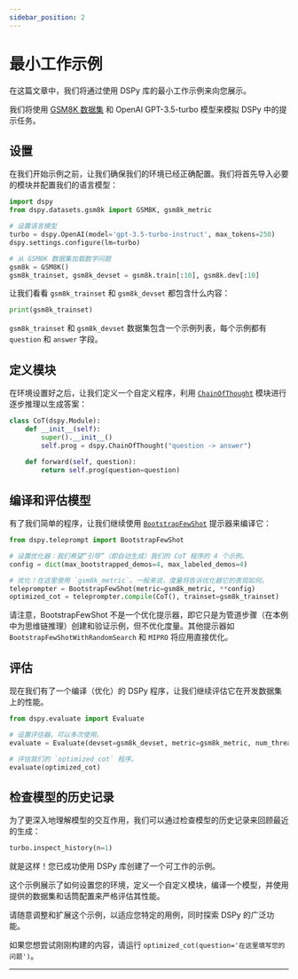 ```yaml
---
sidebar_position: 2
---
```



# 最小工作示例

在这篇文章中，我们将通过使用 DSPy 库的最小工作示例来向您展示。

我们将使用 [GSM8K 数据集](https://huggingface.co/datasets/gsm8k) 和 OpenAI GPT-3.5-turbo 模型来模拟 DSPy 中的提示任务。

## 设置

在我们开始示例之前，让我们确保我们的环境已经正确配置。我们将首先导入必要的模块并配置我们的语言模型：

```python
import dspy
from dspy.datasets.gsm8k import GSM8K, gsm8k_metric

# 设置语言模型
turbo = dspy.OpenAI(model='gpt-3.5-turbo-instruct', max_tokens=250)
dspy.settings.configure(lm=turbo)

# 从 GSM8K 数据集加载数学问题
gsm8k = GSM8K()
gsm8k_trainset, gsm8k_devset = gsm8k.train[:10], gsm8k.dev[:10]
```

让我们看看 `gsm8k_trainset` 和 `gsm8k_devset` 都包含什么内容：

```python
print(gsm8k_trainset)
```

`gsm8k_trainset` 和 `gsm8k_devset` 数据集包含一个示例列表，每个示例都有 `question` 和 `answer` 字段。

## 定义模块

在环境设置好之后，让我们定义一个自定义程序，利用 [`ChainOfThought`](/api/modules/ChainOfThought) 模块进行逐步推理以生成答案：

```python
class CoT(dspy.Module):
    def __init__(self):
        super().__init__()
        self.prog = dspy.ChainOfThought("question -> answer")
    
    def forward(self, question):
        return self.prog(question=question)
```

## 编译和评估模型

有了我们简单的程序，让我们继续使用 [`BootstrapFewShot`](/api/optimizers/BootstrapFewShot) 提示器来编译它：

```python
from dspy.teleprompt import BootstrapFewShot

# 设置优化器：我们希望“引导”（即自动生成）我们的 CoT 程序的 4 个示例。
config = dict(max_bootstrapped_demos=4, max_labeled_demos=4)

# 优化！在这里使用 `gsm8k_metric`。一般来说，度量将告诉优化器它的表现如何。
teleprompter = BootstrapFewShot(metric=gsm8k_metric, **config)
optimized_cot = teleprompter.compile(CoT(), trainset=gsm8k_trainset)
```

请注意，BootstrapFewShot 不是一个优化提示器，即它只是为管道步骤（在本例中为思维链推理）创建和验证示例，但不优化度量。其他提示器如 `BootstrapFewShotWithRandomSearch` 和 `MIPRO` 将应用直接优化。

## 评估

现在我们有了一个编译（优化）的 DSPy 程序，让我们继续评估它在开发数据集上的性能。

```python
from dspy.evaluate import Evaluate

# 设置评估器，可以多次使用。
evaluate = Evaluate(devset=gsm8k_devset, metric=gsm8k_metric, num_threads=4, display_progress=True, display_table=0)

# 评估我们的 `optimized_cot` 程序。
evaluate(optimized_cot)
```

## 检查模型的历史记录
为了更深入地理解模型的交互作用，我们可以通过检查模型的历史记录来回顾最近的生成：

```python
turbo.inspect_history(n=1)
```

就是这样！您已成功使用 DSPy 库创建了一个可工作的示例。

这个示例展示了如何设置您的环境，定义一个自定义模块，编译一个模型，并使用提供的数据集和话筒配置来严格评估其性能。

请随意调整和扩展这个示例，以适应您特定的用例，同时探索 DSPy 的广泛功能。

如果您想尝试刚刚构建的内容，请运行 `optimized_cot(question='在这里填写您的问题')`。

***

<AuthorDetails name="Herumb Shandilya"/>
